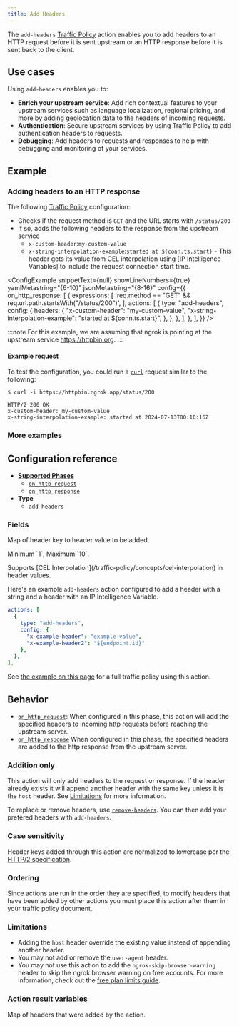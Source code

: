 ```yaml
---
title: Add Headers
---
```



The `add-headers` [Traffic Policy](/traffic-policy/) action enables you to add headers to an HTTP request before it is sent upstream or an HTTP response before it is sent back to the client.

## Use cases

Using `add-headers` enables you to:

- **Enrich your upstream service**: Add rich contextual features to your upstream services such as language localization, regional pricing, and more by adding [geolocation data](/traffic-policy/variables/ip-intel#client-ip-geo-location) to the headers of incoming requests.
- **Authentication**: Secure upstream services by using Traffic Policy to add authentication headers to requests.
- **Debugging**: Add headers to requests and responses to help with debugging and monitoring of your services.

## Example

### Adding headers to an HTTP response

The following [Traffic Policy](/docs/http/traffic-policy/)
configuration:

- Checks if the request method is `GET` and the URL starts with `/status/200`
- If so, adds the following headers to the response from the upstream service
  - `x-custom-header`:`my-custom-value`
  - `x-string-interpolation-example`:`started at ${conn.ts.start}` - This header gets its value from CEL interpolation using [IP Intelligence Variables] to include the request connection start time.

<ConfigExample
	snippetText={null}
	showLineNumbers={true}
	yamlMetastring="{6-10}"
	jsonMetastring="{8-16}"
	config={{
		on_http_response: [
			{
				expressions: [
					'req.method == "GET" && req.url.path.startsWith("/status/200")',
				],
				actions: [
					{
						type: "add-headers",
						config: {
							headers: {
								"x-custom-header": "my-custom-value",
								"x-string-interpolation-example": "started at ${conn.ts.start}",
							},
						},
					},
				],
			},
		],
	}}
/>

:::note
For this example, we are assuming that ngrok is pointing at the upstream service https://httpbin.org.
:::

#### Example request

To test the configuration, you could run a [`curl`](https://curl.se/docs/) request similar to the following:

```shell
$ curl -i https://httpbin.ngrok.app/status/200
```

```http
HTTP/2 200 OK
x-custom-header: my-custom-value
x-string-interpolation-example: started at 2024-07-13T00:10:16Z
```

### More examples

## Configuration reference

- [**Supported Phases**](/traffic-policy/concepts/phases/)
  - [`on_http_request`](/traffic-policy/concepts/phases/#on_http_request)
  - [`on_http_response`](/traffic-policy/concepts/phases/#on_http_response)
- **Type**
  - `add-headers`

### Fields

<Config>
	<ConfigItem title="headers" type="object" cel={true}>
		<p>Map of header key to header value to be added.</p>
		<p>Minimum `1`, Maximum `10`.</p>
		<p>
			Supports [CEL Interpolation](/traffic-policy/concepts/cel-interpolation)
			in header values.
		</p>
	</ConfigItem>
</Config>

Here's an example `add-headers` action configured to add a header with a string and a header with an IP Intelligence Variable.

```yaml
actions: [
  {
    type: "add-headers",
    config: {
      "x-example-header": "example-value",
      "x-example-header2": "${endpoint.id}"
    },
  },
],
```

See [the example on this page](#example) for a full traffic policy using this action.

## Behavior

- [`on_http_request`](/traffic-policy/concepts/phases/#on_http_request): When configured in this phase, this action will add the specified headers to incoming http requests before reaching the upstream server.
- [`on_http_response`](/traffic-policy/concepts/phases/#on_http_response) When configured in this phase, the specified headers are added to the http response from the upstream server.

### Addition only

This action will only add headers to the request or response. If the header already exists it will append another header with the same key unless it is the `host` header. See [Limitations](#limitations) for more information.

To replace or remove headers, use [`remove-headers`](/docs/traffic-policy/actions/remove-headers). You can then
add your prefered headers with `add-headers`.

### Case sensitivity

Header keys added through this action are normalized to lowercase per the [HTTP/2 specification](https://datatracker.ietf.org/doc/html/rfc7540#section-8.1.2).

### Ordering

Since actions are run in the order they are specified, to modify headers that have been added by other actions you must place this action after them in your traffic policy document.

### Limitations

- Adding the `host` header override the existing value instead of appending another header.
- You may not add or remove the `user-agent` header.
- You may not use this action to add the `ngrok-skip-browser-warning` header to skip the ngrok browser warning on free accounts. For more information, check out the [free plan limits guide](http://localhost:3000/docs/guides/limits/#why-is-there-an-interstitial-in-front-of-my-html-content).

### Action result variables

<Config>
	<ConfigItem title="actions.ngrok.add_headers.headers_added" type="object">
		<p>Map of headers that were added by the action.</p>
	</ConfigItem>
</Config>
